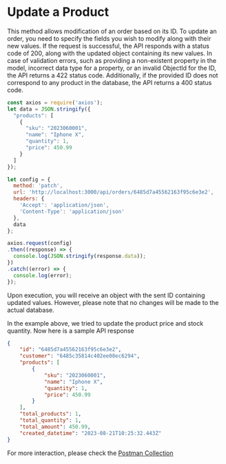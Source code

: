 
# Update a Product

This method allows modification of an order based on its ID. To update an order,
you need to specify the fields you wish to modify along with their new values. If the request is successful,
the API responds with a status code of 200, along with the updated object containing its new values. In case of validation errors,
such as providing a non-existent property in the model, incorrect data type for a property,
or an invalid ObjectId for the ID, the API returns a 422 status code. Additionally,
if the provided ID does not correspond to any product in the database, the API returns a 400 status code.

```js copy showLineNumbers filename="orders/update-order.js"
const axios = require('axios');
let data = JSON.stringify({
  "products": [
    {
      "sku": "2023060001",
      "name": "Iphone X",
      "quantity": 1,
      "price": 450.99
    }
  ]
});

let config = {
  method: 'patch',
  url: 'http://localhost:3000/api/orders/6485d7a45562163f95c6e3e2',
  headers: {
    'Accept': 'application/json',
    'Content-Type': 'application/json'
  },
  data
};

axios.request(config)
.then((response) => {
  console.log(JSON.stringify(response.data));
})
.catch((error) => {
  console.log(error);
});

```

<Callout>
    Upon execution, you will receive an object with the sent ID containing updated values. However,
    please note that no changes will be made to the actual database.
</Callout>

In the example above, we tried to update the product price and stock quantity. Now here is a sample API response

```json copy filename="API Response"
{
    "id": "6485d7a45562163f95c6e3e2",
    "customer": "6485c35814c402ee08ec6294",
    "products": [
        {
            "sku": "2023060001",
            "name": "Iphone X",
            "quantity": 1,
            "price": 450.99
        }
    ],
    "total_products": 1,
    "total_quantity": 1,
    "total_amount": 450.99,
    "created_datetime": "2023-08-21T10:25:32.443Z"
}
```

For more interaction, please check the [Postman Collection](https://postman.com)
